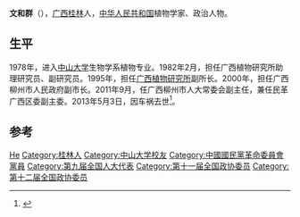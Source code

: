 {{refimprove|time=2016-08-21T12:47:30+00:00}}
'''文和群'''（{{bd|1957年|5月|2013年|5月3日|catIdx=Wen}}），[[广西|广西]][[桂林|桂林]]人，[[中华人民共和国|中华人民共和国]]植物学家、政治人物。

== 生平 ==
1978年，进入[[中山大学|中山大学]]生物学系植物专业。1982年2月，担任广西植物研究所助理研究员、副研究员。1995年，担任[[广西植物研究所|广西植物研究所]]副所长。2000年，担任广西柳州市人民政府副市长。2011年9月，任广西柳州市人大常委会副主任，兼任民革广西区委副主委。2013年5月3日，因车祸去世<ref>{{cite news|title=柳州市人大常委会副主任文和群一行四人因车祸坠崖遇难|url=http://leaders.people.com.cn/n/2013/0504/c58278-21364189.html|accessdate=2016-08-21|agency=人民网|date=2013年5月4日|archive-date=2015-01-02|archive-url=https://web.archive.org/web/20150102221227/http://leaders.people.com.cn/n/2013/0504/c58278-21364189.html|dead-url=no}}</ref>。

== 参考 ==
{{reflist}}

{{China-poli-bio-stub}}

{{Authority control}}
{{DEFAULTSORT:Wen hequn}}
[[Category:文姓|He]]
[[Category:桂林人|Category:桂林人]]
[[Category:中山大学校友|Category:中山大学校友]]
[[Category:中國國民黨革命委員會黨員|Category:中國國民黨革命委員會黨員]]
[[Category:第九届全国人大代表|Category:第九届全国人大代表]]
[[Category:第十一届全国政协委员|Category:第十一届全国政协委员]]
[[Category:第十二届全国政协委员|Category:第十二届全国政协委员]]